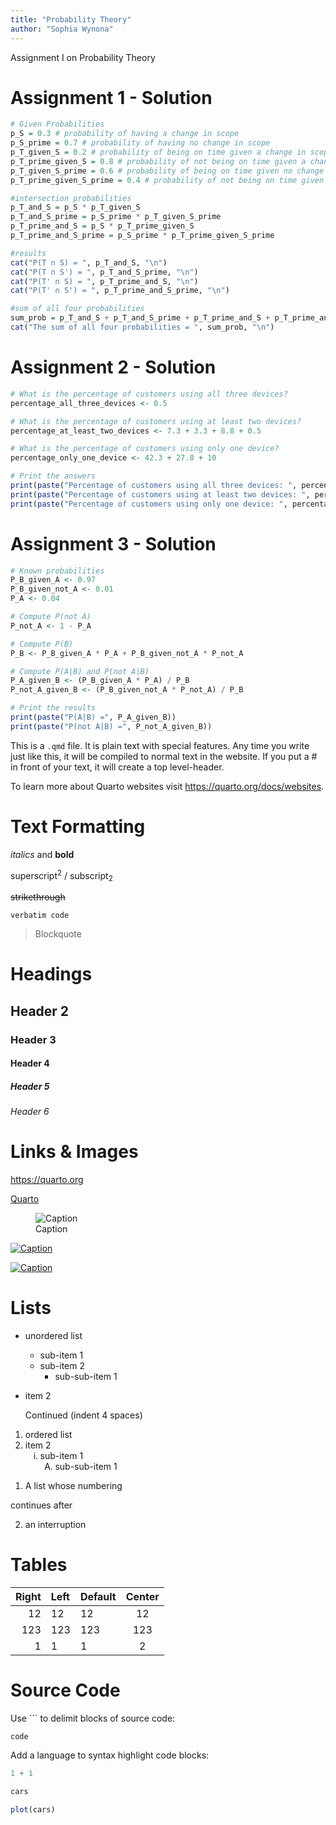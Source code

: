 ```yaml
---
title: "Probability Theory"
author: "Sophia Wynona"
---
```


::: callout-note
Assignment I on Probability Theory
:::


# Assignment 1 - Solution 


```r
# Given Probabilities
p_S = 0.3 # probability of having a change in scope
p_S_prime = 0.7 # probability of having no change in scope
p_T_given_S = 0.2 # probability of being on time given a change in scope
p_T_prime_given_S = 0.8 # probability of not being on time given a change in scope
p_T_given_S_prime = 0.6 # probability of being on time given no change in scope
p_T_prime_given_S_prime = 0.4 # probability of not being on time given no change in scope

#intersection probabilities
p_T_and_S = p_S * p_T_given_S
p_T_and_S_prime = p_S_prime * p_T_given_S_prime
p_T_prime_and_S = p_S * p_T_prime_given_S
p_T_prime_and_S_prime = p_S_prime * p_T_prime_given_S_prime

#results
cat("P(T ∩ S) = ", p_T_and_S, "\n")
cat("P(T ∩ S') = ", p_T_and_S_prime, "\n")
cat("P(T' ∩ S) = ", p_T_prime_and_S, "\n")
cat("P(T' ∩ S') = ", p_T_prime_and_S_prime, "\n")

#sum of all four probabilities
sum_prob = p_T_and_S + p_T_and_S_prime + p_T_prime_and_S + p_T_prime_and_S_prime
cat("The sum of all four probabilities = ", sum_prob, "\n")

```

# Assignment 2 - Solution
```r
# What is the percentage of customers using all three devices?
percentage_all_three_devices <- 0.5

# What is the percentage of customers using at least two devices?
percentage_at_least_two_devices <- 7.3 + 3.3 + 8.8 + 0.5

# What is the percentage of customers using only one device?
percentage_only_one_device <- 42.3 + 27.8 + 10

# Print the answers
print(paste("Percentage of customers using all three devices: ", percentage_all_three_devices, "%"))
print(paste("Percentage of customers using at least two devices: ", percentage_at_least_two_devices, "%"))
print(paste("Percentage of customers using only one device: ", percentage_only_one_device, "%"))

```

# Assignment 3 - Solution
```r
# Known probabilities
P_B_given_A <- 0.97
P_B_given_not_A <- 0.01
P_A <- 0.04

# Compute P(not A)
P_not_A <- 1 - P_A

# Compute P(B)
P_B <- P_B_given_A * P_A + P_B_given_not_A * P_not_A

# Compute P(A|B) and P(not A|B)
P_A_given_B <- (P_B_given_A * P_A) / P_B
P_not_A_given_B <- (P_B_given_not_A * P_not_A) / P_B

# Print the results
print(paste("P(A|B) =", P_A_given_B))
print(paste("P(not A|B) =", P_not_A_given_B))

```







This is a `.qmd` file. It is plain text with special features. Any time you write just like this, it will be compiled to normal text in the website. If you put a \# in front of your text, it will create a top level-header.

To learn more about Quarto websites visit <https://quarto.org/docs/websites>.

# Text Formatting

*italics* and **bold**

superscript^2^ / subscript~2~

~~strikethrough~~

`verbatim code`

> Blockquote

# Headings

## Header 2
### Header 3
#### Header 4
##### Header 5
###### Header 6

# Links & Images

<https://quarto.org>

[Quarto](https://quarto.org)

![Caption](../../assets/img/elephant.png)

[![Caption](../../assets/img/elephant.png)](https://quarto.org)

[![Caption](../../assets/img/elephant.png)](https://quarto.org "An elephant")


# Lists

* unordered list
    + sub-item 1
    + sub-item 2
        - sub-sub-item 1
        
*   item 2

    Continued (indent 4 spaces)
    
    
1. ordered list
2. item 2
    i) sub-item 1
         A.  sub-sub-item 1
         
(@)  A list whose numbering

continues after

(@)  an interruption

# Tables

| Right | Left | Default | Center |
|------:|:-----|---------|:------:|
|   12  |  12  |    12   |    12  |
|  123  |  123 |   123   |   123  |
|    1  |    1 |     1   |     2  |

# Source Code

Use ``` to delimit blocks of source code:

```
code
```

Add a language to syntax highlight code blocks:

```r
1 + 1
```

```r
cars
```

```r
plot(cars)
```
